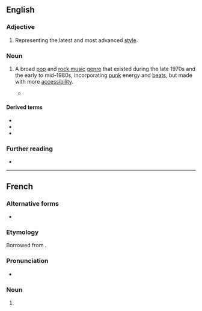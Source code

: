{{also|new-wave|New Wave}}
==English==

===Adjective===
{{en-adj}}

# Representing the latest and most advanced [[style]].
#: {{syn|en|trendy|faddish}}

===Noun===
{{en-noun|-}}

# {{lb|en|music genre}} A broad [[pop music|pop]] and [[rock music]] [[genre]] that existed during the late 1970s and the early to mid-1980s, incorporating [[punk rock|punk]] energy and [[beat]]s, but made with more [[accessibility]].
#* {{quote-song|en|year=1981|artist={{w|Kim Wilde}}|title=Kids in America|passage=New York to east California / There's a '''new wave''' coming, I warn ya}}

====Derived terms====
* {{l|en|new-wave}}
* {{l|en|new waver}}
* {{l|en|no wave}}

===Further reading===
* {{pedia|New wave music}}

----

==French==

===Alternative forms===
* {{alt|fr|new-wave}}

===Etymology===
Borrowed from {{bor|fr|en|new wave}}.

===Pronunciation===
* {{fr-IPA|niou-waive}}

===Noun===
{{fr-noun|m|-}}

# {{lb|fr|relational}} {{l|en|new wave|New wave}} {{q|music genre}}

{{C|fr|Musical genres}}